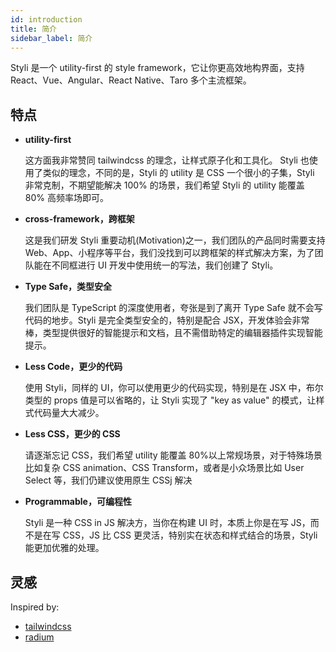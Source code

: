 ```yaml
---
id: introduction
title: 简介
sidebar_label: 简介
---
```


Styli 是一个 utility-first 的 style framework，它让你更高效地构界面，支持 React、Vue、Angular、React Native、Taro 多个主流框架。

## 特点

- **utility-first**

  这方面我非常赞同 tailwindcss 的理念，让样式原子化和工具化。 Styli 也使用了类似的理念，不同的是，Styli 的 utility 是 CSS 一个很小的子集，Styli 非常克制，不期望能解决 100% 的场景，我们希望 Styli 的 utility 能覆盖 80% 高频率场即可。

- **cross-framework，跨框架**

  这是我们研发 Styli 重要动机(Motivation)之一，我们团队的产品同时需要支持 Web、App、小程序等平台，我们没找到可以跨框架的样式解决方案，为了团队能在不同框进行 UI 开发中使用统一的写法，我们创建了 Styli。

- **Type Safe，类型安全**

  我们团队是 TypeScript 的深度使用者，夸张是到了离开 Type Safe 就不会写代码的地步。Styli 是完全类型安全的，特别是配合 JSX，开发体验会非常棒，类型提供很好的智能提示和文档，且不需借助特定的编辑器插件实现智能提示。

- **Less Code，更少的代码**

  使用 Styli，同样的 UI，你可以使用更少的代码实现，特别是在 JSX 中，布尔类型的 props 值是可以省略的，让 Styli 实现了 "key as value" 的模式，让样式代码量大大减少。

- **Less CSS，更少的 CSS**

  请逐渐忘记 CSS，我们希望 utility 能覆盖 80%以上常规场景，对于特殊场景比如复杂 CSS animation、CSS Transform，或者是小众场景比如 User Select 等，我们仍建议使用原生 CSSj 解决

- **Programmable，可编程性**

  Styli 是一种 CSS in JS 解决方，当你在构建 UI 时，本质上你是在写 JS，而不是在写 CSS，JS 比 CSS 更灵活，特别实在状态和样式结合的场景，Styli 能更加优雅的处理。

## 灵感

Inspired by:

- [tailwindcss](https://tailwindcss.com/)
- [radium](https://github.com/FormidableLabs/radium)
